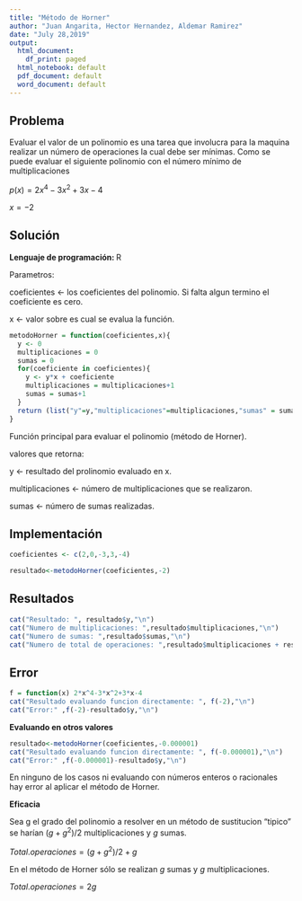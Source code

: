 ```yaml
---
title: "Método de Horner"
author: "Juan Angarita, Hector Hernandez, Aldemar Ramirez"
date: "July 28,2019"
output:
  html_document:
    df_print: paged
  html_notebook: default
  pdf_document: default
  word_document: default
---
```


## Problema

Evaluar el valor de un polinomio es una tarea que involucra para la
maquina realizar un número de operaciones la cual debe ser mínimas. Como se puede
evaluar el siguiente polinomio con el número mínimo de multiplicaciones

$p(x) = 2x^4-3x^2+3x-4$

$x=-2$

## Solución 

**Lenguaje de programación: ** R

Parametros:

coeficientes <- los coeficientes del polinomio. Si falta algun termino el coeficiente es cero.

x <- valor sobre es cual se evalua la función.

```r
metodoHorner = function(coeficientes,x){
  y <- 0
  multiplicaciones = 0
  sumas = 0
  for(coeficiente in coeficientes){
    y <- y*x + coeficiente
    multiplicaciones = multiplicaciones+1
    sumas = sumas+1
  }
  return (list("y"=y,"multiplicaciones"=multiplicaciones,"sumas" = sumas))
}
```
Función principal para evaluar el polinomio (método de Horner).

valores que retorna:

y <- resultado del prolinomio evaluado en x.

multiplicaciones <- número de multiplicaciones que se realizaron.

sumas <- número de sumas realizadas.

## Implementación

```r
coeficientes <- c(2,0,-3,3,-4)

resultado<-metodoHorner(coeficientes,-2)
```

## Resultados

```r
cat("Resultado: ", resultado$y,"\n")
cat("Numero de multiplicaciones: ",resultado$multiplicaciones,"\n")
cat("Numero de sumas: ",resultado$sumas,"\n")
cat("Numero de total de operaciones: ",resultado$multiplicaciones + resultado$sumas,"\n")

```

## Error
```r
f = function(x) 2*x^4-3*x^2+3*x-4
cat("Resultado evaluando funcion directamente: ", f(-2),"\n")
cat("Error:" ,f(-2)-resultado$y,"\n")

```

**Evaluando en otros valores**
```r
resultado<-metodoHorner(coeficientes,-0.000001)
cat("Resultado evaluando funcion directamente: ", f(-0.000001),"\n")
cat("Error:" ,f(-0.000001)-resultado$y,"\n")
```
En ninguno de los casos ni evaluando con números enteros o racionales hay error al aplicar el método de Horner.

**Eficacia**

Sea g el grado del polinomio a resolver en un método de sustitucion "tipico" se harían $(g+g^2)/2$ multiplicaciones y $g$ sumas.

$Total.operaciones = (g+g^2)/2 + g$

En el método de Horner sólo se realizan $g$ sumas y $g$ multiplicaciones.

$Total.operaciones = 2g$
